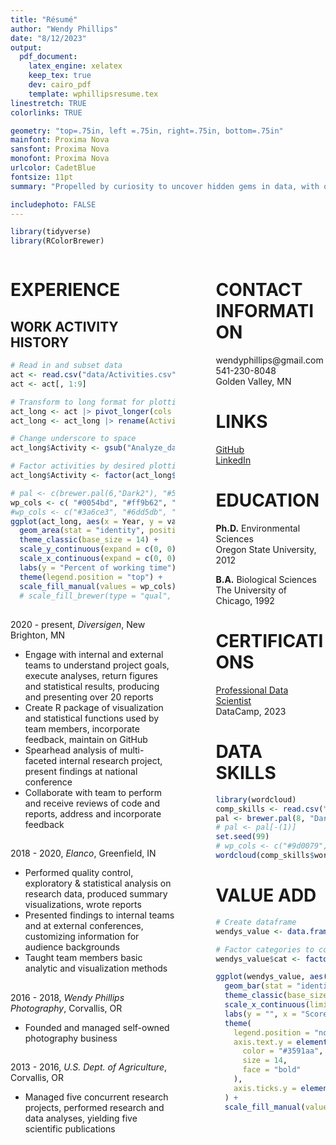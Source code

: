 ```yaml
---
title: "Résumé"
author: "Wendy Phillips"
date: "8/12/2023"
output: 
  pdf_document:
    latex_engine: xelatex
    keep_tex: true
    dev: cairo_pdf
    template: wphillipsresume.tex
linestretch: TRUE
colorlinks: TRUE

geometry: "top=.75in, left =.75in, right=.75in, bottom=.75in"
mainfont: Proxima Nova
sansfont: Proxima Nova
monofont: Proxima Nova 
urlcolor: CadetBlue
fontsize: 11pt
summary: "Propelled by curiosity to uncover hidden gems in data, with out-of-the-box thinking that solves problems. My insight into others' needs drives my clear, impactful communication of results."  

includephoto: FALSE
---
```


```r
library(tidyverse)
library(RColorBrewer)
```

:::::: {.columns}
::: {.column width="57%" data-latex="{0.57\textwidth}"}

# EXPERIENCE
\vspace{0em}
## **WORK ACTIVITY HISTORY**
```r
# Read in and subset data
act <- read.csv("data/Activities.csv", check.names = FALSE)
act <- act[, 1:9]

# Transform to long format for plotting
act_long <- act |> pivot_longer(cols = 2:9)
act_long <- act_long |> rename(Activity = name)

# Change underscore to space
act_long$Activity <- gsub("Analyze_data", "Analyze data", act_long$Activity)

# Factor activities by desired plotting order
act_long$Activity <- factor(act_long$Activity, level = c("Analyze data", "Research", "Write", "Present", "Learn", "Teach", "Create", "Other"))

# pal <- c(brewer.pal(6,"Dark2"), "#573db3")
wp_cols <- c( "#0054bd", "#ff9b62", "#524685", "#ffc680", "#3b907b","#019af1","#755ad6", "#89909e", "#85c25b","#cb002f")
#wp_cols <- c("#3a6ce3", "#6dd5db", "#783fcf", "#e399ff", "#005995", "#bec3dc", "#3b907b", "#89909e", "#e08f71")
ggplot(act_long, aes(x = Year, y = value, fill = Activity)) +
  geom_area(stat = "identity", position = "stack") +
  theme_classic(base_size = 14) +
  scale_y_continuous(expand = c(0, 0)) +
  scale_x_continuous(expand = c(0, 0), breaks = c(2000, 2005, 2010, 2015, 2020)) +
  labs(y = "Percent of working time") +
  theme(legend.position = "top") +
  scale_fill_manual(values = wp_cols)
  # scale_fill_brewer(type = "qual", palette = "Dark2")
```


## \textcolor{BlueViolet}{Senior Bioinformatician}
\vspace{-0.75em}
2020 - present, *Diversigen*, New Brighton, MN  

\small
\vspace{-0.65em}
- Engage with internal and external teams to understand project goals, execute analyses, return figures and statistical results, producing and presenting over 20 reports
- Create R package of visualization and statistical functions used by team members, incorporate feedback, maintain on GitHub
- Spearhead analysis of multi-faceted internal research project, present findings at national conference
- Collaborate with team to perform and receive reviews of code and reports, address and incorporate feedback

\vspace{-1.5em}
## \textcolor{BlueViolet}{Research Scientist}
\vspace{-0.75em}
2018 - 2020, *Elanco*, Greenfield, IN 

\vspace{-0.65em}
- Performed quality control, exploratory & statistical analysis on research data, produced summary visualizations, wrote reports
- Presented findings to internal teams and at external conferences, customizing information for audience backgrounds
- Taught team members basic analytic and visualization methods

\vspace{-1.5em}
## \textcolor{BlueViolet}{Business Owner}
\vspace{-0.75em}
2016 - 2018, *Wendy Phillips Photography*, Corvallis, OR

\vspace{-0.65em}
- Founded and managed self-owned photography business

\vspace{-1.5em}
## \textcolor{BlueViolet}{Research Associate}
\vspace{-0.75em}
2013 - 2016, *U.S. Dept. of Agriculture*,  Corvallis, OR  

\vspace{-0.65em}
- Managed five concurrent research projects, performed research and data analyses, yielding five scientific publications

:::
::: {.column width="5%" data-latex="{0.05\textwidth}"}
\ 
<!-- an empty div with an empty character to serve as a column sep -->
:::
:::::: {.column width="38%" data-latex="{0.38\textwidth}"}

# CONTACT INFORMATION
\vspace{-0.5em}
wendyphillips@gmail.com  
541-230-8048  
Golden Valley, MN  

\vspace{-0.75em}
# LINKS
\vspace{-0.5em}
[GitHub](https://github.com/wendysphillips)  
[LinkedIn](https://https://www.linkedin.com/in/wendyphillipsphd/)  

\vspace{-0.75em}
# EDUCATION
\vspace{-0.5em}
**Ph.D.** Environmental Sciences  
Oregon State University, 2012   

**B.A.** Biological Sciences  
The University of Chicago, 1992 

\vspace{-0.75em}
# CERTIFICATIONS
\vspace{-0.5em}
[Professional Data Scientist](https://www.datacamp.com/certificate/DS0027755206453)      
DataCamp, 2023

\vspace{-0.75em}
# DATA SKILLS

```r
library(wordcloud)
comp_skills <- read.csv("data/computing_skills.csv")
pal <- brewer.pal(8, "Dark2")
# pal <- pal[-(1)]
set.seed(99)
# wp_cols <- c("#9d0079","#92c4ff",  "#ff64b9",  "#5677ff",  "#7c8900",  "#02b1f9",  "#fdb78b",  "#59488a")
wordcloud(comp_skills$word, comp_skills$freq, scale = c(4, .5), min.freq = 2, max.words = Inf, random.order = TRUE, random.color = TRUE, rot.per = 0, colors = wp_cols)
```


# VALUE ADD
```r
# Create dataframe
wendys_value <- data.frame(cat = c("Apple now", "Apple with Wendy"), vals = c(10, 11))

# Factor categories to control plotting order
wendys_value$cat <- factor(wendys_value$cat, levels = c("Apple with Wendy", "Apple now"))

ggplot(wendys_value, aes(x = vals, y = cat, group = cat)) +
  geom_bar(stat = "identity", width = 0.75, aes(fill = cat)) +
  theme_classic(base_size = 16) +
  scale_x_continuous(limits = c(0, 11), breaks = c(0, 5, 10), expand = c(0, 0)) +
  labs(y = "", x = "Score") +
  theme(
    legend.position = "none",
    axis.text.y = element_text(
      color = "#3591aa",
      size = 14,
      face = "bold"
    ),
    axis.ticks.y = element_blank()
  ) +
  scale_fill_manual(values = c("#D4AF37", "#C0C0C0"))
```

:::
::::::
